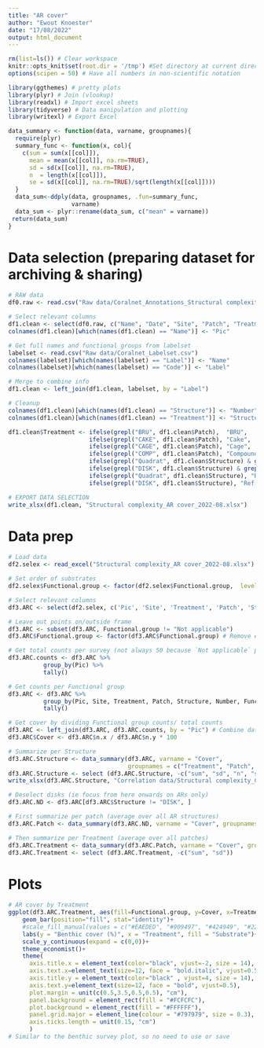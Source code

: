 ```yaml
---
title: "AR cover"
author: "Ewout Knoester"
date: "17/08/2022"
output: html_document
---
```


```r

rm(list=ls()) # Clear workspace
knitr::opts_knit$set(root.dir = '/tmp') #Set directory at current directory for all subsequent chunks
options(scipen = 50) # Have all numbers in non-scientific notation

library(ggthemes) # pretty plots
library(plyr) # Join (vlookup)
library(readxl) # Import excel sheets
library(tidyverse) # Data manipulation and plotting
library(writexl) # Export Excel

data_summary <- function(data, varname, groupnames){
  require(plyr)
  summary_func <- function(x, col){
    c(sum = sum(x[[col]]),
      mean = mean(x[[col]], na.rm=TRUE),
      sd = sd(x[[col]], na.rm=TRUE),
      n  = length(x[[col]]),
      se = sd(x[[col]], na.rm=TRUE)/sqrt(length(x[[col]])))
  }
  data_sum<-ddply(data, groupnames, .fun=summary_func,
                  varname)
  data_sum <- plyr::rename(data_sum, c("mean" = varname))
 return(data_sum)
}

```

# Data selection (preparing dataset for archiving & sharing)
```r

# RAW data
df0.raw <- read.csv("Raw data/Coralnet_Annotations_Structural complexity_2022-08.csv")

# Select relevant columns
df1.clean <- select(df0.raw, c("Name", "Date", "Site", "Patch", "Treatment", "Structure", "Label"))
colnames(df1.clean)[which(names(df1.clean) == "Name")] <- "Pic"

# Get full names and functional groups from labelset
labelset <- read.csv("Raw data/Coralnet_Labelset.csv")
colnames(labelset)[which(names(labelset) == "Label")] <- "Name"
colnames(labelset)[which(names(labelset) == "Code")] <- "Label"

# Merge to combine info
df1.clean <- left_join(df1.clean, labelset, by = "Label")

# Cleanup
colnames(df1.clean)[which(names(df1.clean) == "Structure")] <- "Number"
colnames(df1.clean)[which(names(df1.clean) == "Treatment")] <- "Structure"

df1.clean$Treatment <- ifelse(grepl("BRU", df1.clean$Patch),  "BRU", 
                       ifelse(grepl("CAKE", df1.clean$Patch), "Cake",
                       ifelse(grepl("CAGE", df1.clean$Patch), "Cage",       
                       ifelse(grepl("COMP", df1.clean$Patch), "Compound",
                       ifelse(grepl("Quadrat", df1.clean$Structure) & grepl("\\(", df1.clean$Patch), "Ref (+)",
                       ifelse(grepl("DISK", df1.clean$Structure) & grepl("\\(", df1.clean$Patch), "Ref (+)",
                       ifelse(grepl("Quadrat", df1.clean$Structure), "Ref (-)",
                       ifelse(grepl("DISK", df1.clean$Structure), "Ref (-)", "Other"))))))))

# EXPORT DATA SELECTION
write_xlsx(df1.clean, "Structural complexity_AR cover_2022-08.xlsx")

```

# Data prep 
<!--
Data info:
  50 random points from Coralnet, all AI ID confirmed by Ewout Knoester
  All 870 structures/pictures from the Structural Complexity experiment
  Pictures cropped so Soft substrate (Sand, Rubble, Seagrass) is ommited as much as possible: focus on benthos on Hard substrate
-->
```r

# Load data
df2.selex <- read_excel("Structural complexity_AR cover_2022-08.xlsx")

# Set order of substrates
df2.selex$Functional.group <- factor(df2.selex$Functional.group,  levels=c("Not applicable", "Soft substrate", "Hard substrate", "EAM", "Other",  "Sponge", "Tunicate", "Hydroid", "Macroalgae", "Soft coral", "Hard coral"))

# Select relevant columns
df3.ARC <- select(df2.selex, c('Pic', 'Site', 'Treatment', 'Patch', 'Structure', 'Number', 'Functional.group'))

# Leave out points on/outside frame
df3.ARC <- subset(df3.ARC, Functional.group != "Not applicable")
df3.ARC$Functional.group <- factor(df3.ARC$Functional.group) # Remove empty factor levels

# Get total counts per survey (not always 50 because `Not applicable` points removed)
df3.ARC.counts <- df3.ARC %>%
          group_by(Pic) %>%
          tally()

# Get counts per Functional group
df3.ARC <- df3.ARC %>%
          group_by(Pic, Site, Treatment, Patch, Structure, Number, Functional.group, .drop = FALSE) %>%
          tally()

# Get cover by dividing Functional group counts/ total counts
df3.ARC <- left_join(df3.ARC, df3.ARC.counts, by = "Pic") # Combine data frames
df3.ARC$Cover <- df3.ARC$n.x / df3.ARC$n.y * 100 

# Summarize per Structure
df3.ARC.Structure <- data_summary(df3.ARC, varname = "Cover", 
                                  groupnames = c("Treatment", "Patch", "Structure", "Number", "Functional.group"))
df3.ARC.Structure <- select (df3.ARC.Structure, -c("sum", "sd", "n", "se"))
write_xlsx(df3.ARC.Structure, "Correlation data/Structural complexity_Correlations_AR cover.xlsx")

# Deselect disks (ie focus from here onwards on ARs only)
df3.ARC.ND <- df3.ARC[df3.ARC$Structure != "DISK", ]

# First summarize per patch (average over all AR structures)
df3.ARC.Patch <- data_summary(df3.ARC.ND, varname = "Cover", groupnames = c("Treatment", "Patch", "Functional.group"))

# Then summarize per Treatment (average over all patches)
df3.ARC.Treatment <- data_summary(df3.ARC.Patch, varname = "Cover", groupnames = c("Treatment", "Functional.group"))
df3.ARC.Treatment <- select (df3.ARC.Treatment, -c("sum", "sd"))

```

# Plots
```r

# AR cover by Treatment
ggplot(df3.ARC.Treatment, aes(fill=Functional.group, y=Cover, x=Treatment)) + 
    geom_bar(position="fill", stat="identity")+
    #scale_fill_manual(values = c("#EAEDED", "#909497", "#424949", "#229954", "#F9E79F", "#E67E22"))+
    labs(y = "Benthic cover (%)", x = "Treatment", fill = "Substrate")+
    scale_y_continuous(expand = c(0,0))+
    theme_economist()+
    theme(
      axis.title.x = element_text(color="black", vjust=-2, size = 14),
      axis.text.x=element_text(size=12, face = "bold.italic", vjust=0.5, angle = -35, hjust=0),
      axis.title.y = element_text(color="black" , vjust=4, size = 14),
      axis.text.y=element_text(size=12, face = "bold", vjust=0.5),
      plot.margin = unit(c(0.5,3.5,0.5,0.5), "cm"),
      panel.background = element_rect(fill = "#FCFCFC"),
      plot.background = element_rect(fill = "#FFFFFF"),
      panel.grid.major = element_line(colour = "#797979", size = 0.3),
      axis.ticks.length = unit(0.15, "cm")
      )
# Similar to the benthic survey plot, so no need to use or save

```


